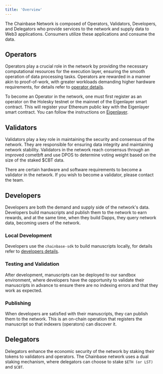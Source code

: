 ```yaml
---
title: 'Overview'
---
```


The Chainbase Network is composed of Operators, Validators, Developers, and Delegators who provide services to the network and supply data to Web3 applications. Consumers utilize these applications and consume the data.

## Operators

Operators play a crucial role in the network by providing the necessary computational resources for the execution layer, ensuring the smooth operation of data processing tasks. Operators are rewarded in a manner akin to proof-of-work, with greater workloads demanding higher hardware requirements, for details refer to [operator details](xxx).

To become an Operator in the network, one must first register as an operator on the Holesky testnet or the mainnet of the Eigenlayer smart contract. This will register your Ethereum public key with the Eigenlayer smart contract. You can follow the instructions on [Eigenlayer](https://docs.eigenlayer.xyz/eigenlayer/operator-guides/operator-installation).

## Validators

Validators play a key role in maintaining the security and consensus of the network. They are responsible for ensuring data integrity and maintaining network stability. Validators in the network reach consensus through an improved cometbft and use DPOS to determine voting weight based on the size of the staked $CBT data.

There are certain hardware and software requirements to become a validator in the network. If you wish to become a validator, please contact the team.

## Developers

Developers are both the demand and supply side of the network's data. Developers build manuscripts and publish them to the network to earn rewards, and at the same time, when they build Dapps, they query network data, becoming users of the network.

### Local Development

Developers use the `chainbase-sdk` to build manuscripts locally, for details refer to [developers details](xxx).

### Testing and Validation

After development, manuscripts can be deployed to our sandbox environment, where developers have the opportunity to validate their manuscripts in advance to ensure there are no indexing errors and that they work as expected.

### Publishing

When developers are satisfied with their manuscripts, they can publish them to the network. This is an on-chain operation that registers the manuscript so that indexers (operators) can discover it.

## Delegators

Delegators enhance the economic security of the network by staking their tokens to validators and operators. The Chainbase network uses a dual staking mechanism, where delegators can choose to stake `$ETH (or LST)` and `$CBT`.

